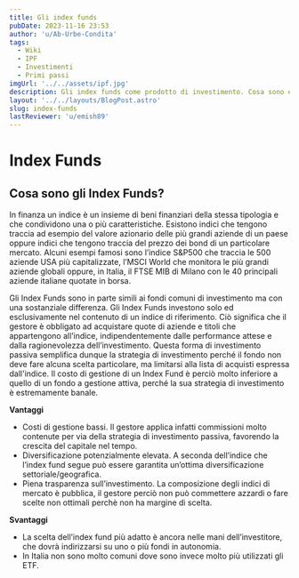 ```yaml
---
title: Gli index funds
pubDate: 2023-11-16 23:53
author: 'u/Ab-Urbe-Condita'
tags:
  - Wiki
  - IPF
  - Investimenti
  - Primi passi
imgUrl: '../../assets/ipf.jpg'
description: Gli index funds come prodotto di investimento. Cosa sono e quali sono i loro pro e contro
layout: '../../layouts/BlogPost.astro'
slug: index-funds
lastReviewer: 'u/emish89'
---
```


# Index Funds

## Cosa sono gli Index Funds?

In finanza un indice è un insieme di beni finanziari della stessa tipologia e che condividono una o più caratteristiche.
Esistono indici che tengono traccia ad esempio del valore azionario delle più grandi aziende di un paese oppure indici che tengono traccia del prezzo dei bond di un particolare mercato.
Alcuni esempi famosi sono l’indice S&P500 che traccia le 500 aziende USA più capitalizzate,
l’MSCI World che monitora le più grandi aziende globali oppure, in Italia, il FTSE MIB di Milano con le 40 principali aziende italiane quotate in borsa.

Gli Index Funds sono in parte simili ai fondi comuni di investimento ma con una sostanziale differenza.
Gli Index Funds investono solo ed esclusivamente nel contenuto di un indice di riferimento.
Ciò significa che il gestore è obbligato ad acquistare quote di aziende e titoli che appartengono all’indice,
indipendentemente dalle performance attese e dalla ragionevolezza dell’investimento.
Questa forma di investimento passiva semplifica dunque la strategia di investimento perché il fondo non deve fare alcuna scelta particolare,
ma limitarsi alla lista di acquisti espressa dall'indice.
Il costo di gestione di un Index Fund è perciò molto inferiore a quello di un fondo a gestione attiva, perché la sua strategia di investimento è estremamente banale.

**Vantaggi**

- Costi di gestione bassi. Il gestore applica infatti commissioni molto contenute per via della strategia di investimento passiva, favorendo la crescita del capitale nel tempo.
- Diversificazione potenzialmente elevata. A seconda dell’indice che l’index fund segue può essere garantita un’ottima diversificazione settoriale/geografica.
- Piena trasparenza sull’investimento. La composizione degli indici di mercato è pubblica, il gestore perciò non può commettere azzardi o fare scelte non ottimali perchè non ha margine di scelta.

**Svantaggi**

- La scelta dell’index fund più adatto è ancora nelle mani dell’investitore, che dovrà indirizzarsi su uno o più fondi in autonomia.
- In Italia non sono molto comuni dove sono invece molto più utilizzati gli ETF.
